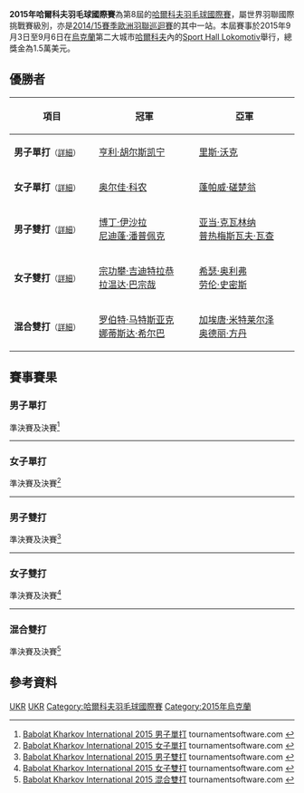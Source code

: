 {{noteTA|G1=Badminton
|1=zh-cn:哈尔科夫; zh-tw:卡爾可夫; zh-hk:哈爾科夫;
}}
{{infobox badminton event
|name           = 2015年哈爾科夫羽毛球國際賽
|image          = 
|size           = 
|caption        =
|dates          = 2015年9月3日－9月6日
|number_edition = 第8屆
|level          = 4A
|prize_money    = 1.5萬美元
|location       = {{UKR}}[[哈爾科夫|哈爾科夫]]
|venue          = Sport Hall Lokomotiv
|previous       = 2014年哈爾科夫羽毛球國際賽 
|next           = 2017年哈爾科夫羽毛球國際賽
}}
'''2015年哈爾科夫羽毛球國際賽'''為第8屆的[[哈爾科夫羽毛球國際賽|哈爾科夫羽毛球國際賽]]，屬世界羽聯國際挑戰賽級別，亦是[[2014/15賽季歐洲羽聯巡迴賽|2014/15賽季歐洲羽聯巡迴賽]]的其中一站。本屆賽事於2015年9月3日至9月6日在[[烏克蘭|烏克蘭]]第二大城市[[哈爾科夫|哈爾科夫]]內的[[Sport_Hall_Lokomotiv|Sport Hall Lokomotiv]]舉行，總獎金為1.5萬美元。

== 優勝者 ==
{| class=wikitable style="font-size:small"
!width="200"|項目
!width="250"|冠軍
!width="250"|亞軍
|-
|'''男子單打'''<small>（[[#男子單打|詳細]]）</small>
|{{flagicon|SWE}} [[亨利·胡尔斯凯宁|亨利·胡尔斯凯宁]]
|{{flagicon|ENG}} [[里斯·沃克|里斯·沃克]]
|-
|'''女子單打'''<small>（[[#女子單打|詳細]]）</small>
|{{flagicon|GER}} [[奥尔佳·科农|奥尔佳·科农]]
|{{flagicon|THA}} [[蓬帕威·磋楚翁|蓬帕威·磋楚翁]]
|-
|'''男子雙打'''<small>（[[#男子雙打|詳細]]）</small>
|{{flagicon|THA}} [[博丁·伊沙拉|博丁·伊沙拉]]<br/>{{flagicon|THA}} [[尼迪蓬·潘普佩克|尼迪蓬·潘普佩克]]
|{{flagicon|POL}} [[亚当·克瓦林纳|亚当·克瓦林纳]]<br/>{{flagicon|POL}} [[普热梅斯瓦夫·瓦查|普热梅斯瓦夫·瓦查]]
|-
|'''女子雙打'''<small>（[[#女子雙打|詳細]]）</small>
|{{flagicon|THA}} [[宗功攀·吉迪特拉恭|宗功攀·吉迪特拉恭]]<br/>{{flagicon|THA}} [[拉温达·巴宗哉|拉温达·巴宗哉]]
|{{flagicon|ENG}} [[希瑟·奥利弗|希瑟·奥利弗]]<br/>{{flagicon|ENG}} [[劳伦·史密斯|劳伦·史密斯]]
|-
|'''混合雙打'''<small>（[[#混合雙打|詳細]]）</small>
|{{flagicon|POL}} [[罗伯特·马特斯亚克|罗伯特·马特斯亚克]]<br/>{{flagicon|POL}} [[娜蒂斯达·希尔巴|娜蒂斯达·希尔巴]]
|{{flagicon|FRA}} [[加埃唐·米特莱尔泽|加埃唐·米特莱尔泽]]<br/>{{flagicon|FRA}} [[奥德丽·方丹|奥德丽·方丹]]
|}

== 賽事賽果 ==
=== 男子單打 ===
;準決賽及決賽<ref name="MS">[http://bwf.tournamentsoftware.com/sport/draw.aspx?id=87927170-A7F4-4BE2-8367-DC55911088EA&draw=2 Babolat Kharkov International 2015 男子單打] {{Webarchive|url=https://archive.is/20150917033813/http://bwf.tournamentsoftware.com/sport/draw.aspx?id=87927170-A7F4-4BE2-8367-DC55911088EA&draw=2 |date=2015-09-17 }} tournamentsoftware.com {{en}}</ref>
{{4TeamBracket-Tennis3-v2
| team-width=200
| RD1-seed1=8
| RD1-team1='''{{flagicon|SWE}} [[亨利·胡尔斯凯宁|亨利·胡尔斯凯宁]]
| RD1-score1-1='''21
| RD1-score1-2='''21
| RD1-score1-3=
| RD1-seed2=
| RD1-team2={{flagicon|FRA}} [[卢卡斯·科维|卢卡斯·科维]]
| RD1-score2-1=15
| RD1-score2-2=14
| RD1-score2-3=

| RD1-seed3=
| RD1-team3={{flagicon|SLO}} [[伊斯托克·乌特鲁萨|伊斯托克·乌特鲁萨]]
| RD1-score3-1=20
| RD1-score3-2=20
| RD1-score3-3=
| RD1-seed4=
| RD1-team4='''{{flagicon|ENG}} [[里斯·沃克|里斯·沃克]]
| RD1-score4-1='''22
| RD1-score4-2='''22
| RD1-score4-3=

| RD2-seed1=8
| RD2-team1='''{{flagicon|SWE}} [[亨利·胡尔斯凯宁|亨利·胡尔斯凯宁]]
| RD2-score1-1='''21
| RD2-score1-2='''21
| RD2-score1-3=
| RD2-seed2=
| RD2-team2={{flagicon|ENG}} [[里斯·沃克|里斯·沃克]]
| RD2-score2-1=9
| RD2-score2-2=15
| RD2-score2-3=
}}
----

=== 女子單打 ===
;準決賽及決賽<ref name="WS">[http://bwf.tournamentsoftware.com/sport/draw.aspx?id=87927170-A7F4-4BE2-8367-DC55911088EA&draw=3 Babolat Kharkov International 2015 女子單打] {{Webarchive|url=https://archive.is/20150917033813/http://bwf.tournamentsoftware.com/sport/draw.aspx?id=87927170-A7F4-4BE2-8367-DC55911088EA&draw=3 |date=2015-09-17 }} tournamentsoftware.com {{en}}</ref>
{{4TeamBracket-Tennis3-v2
| team-width=200
| RD1-seed1=
| RD1-team1='''{{flagicon|THA}} [[蓬帕威·磋楚翁|蓬帕威·磋楚翁]]
| RD1-score1-1='''21
| RD1-score1-2='''22
| RD1-score1-3=
| RD1-seed2=3
| RD1-team2={{flagicon|UKR}} [[玛丽亚·乌利蒂娜|玛丽亚·乌利蒂娜]]
| RD1-score2-1=11
| RD1-score2-2=20
| RD1-score2-3=

| RD1-seed3=4
| RD1-team3={{flagicon|BEL}} [[谭莲妮|谭莲妮]]
| RD1-score3-1=15
| RD1-score3-2='''21
| RD1-score3-3=12
| RD1-seed4=
| RD1-team4='''{{flagicon|GER}} [[奥尔佳·科农|奥尔佳·科农]]
| RD1-score4-1='''21
| RD1-score4-2=18
| RD1-score4-3='''21

| RD2-seed1=
| RD2-team1={{flagicon|THA}} [[蓬帕威·磋楚翁|蓬帕威·磋楚翁]]
| RD2-score1-1=16
| RD2-score1-2=10
| RD2-score1-3=
| RD2-seed2=
| RD2-team2='''{{flagicon|GER}} [[奥尔佳·科农|奥尔佳·科农]]
| RD2-score2-1='''21
| RD2-score2-2='''21
| RD2-score2-3=
}}
----

=== 男子雙打 ===
;準決賽及決賽<ref name="MD">[http://bwf.tournamentsoftware.com/sport/draw.aspx?id=87927170-A7F4-4BE2-8367-DC55911088EA&draw=4 Babolat Kharkov International 2015 男子雙打] {{Wayback|url=http://bwf.tournamentsoftware.com/sport/draw.aspx?id=87927170-A7F4-4BE2-8367-DC55911088EA&draw=4 |date=20191215134648 }} tournamentsoftware.com {{en}}</ref>
{{4TeamBracket-Tennis3-v2
| team-width=200
| RD1-seed1=1
| RD1-team1='''{{flagicon|POL}} [[亚当·克瓦林纳|亚当·克瓦林纳]]<br/> {{flagicon|POL}} [[普热梅斯瓦夫·瓦查|普热梅斯瓦夫·瓦查]]
| RD1-score1-1='''21
| RD1-score1-2='''21
| RD1-score1-3=
| RD1-seed2=
| RD1-team2={{flagicon|FRA}} [[乔丹·科维|乔丹·科维]]<br/> {{flagicon|FRA}} [[朱利安·马尤|朱利安·马尤]]
| RD1-score2-1=16
| RD1-score2-2=14
| RD1-score2-3=

| RD1-seed3=3
| RD1-team3={{flagicon|FRA}} [[巴斯蒂安·凯尔索迪|巴斯蒂安·凯尔索迪]]<br/> {{flagicon|FRA}} [[加埃唐·米特莱尔泽|加埃唐·米特莱尔泽]]
| RD1-score3-1=19
| RD1-score3-2=22
| RD1-score3-3=
| RD1-seed4=
| RD1-team4='''{{flagicon|THA}} [[博丁·伊沙拉|博丁·伊沙拉]]<br/> {{flagicon|THA}} [[尼迪蓬·潘普佩克|尼迪蓬·潘普佩克]]
| RD1-score4-1='''21
| RD1-score4-2='''24
| RD1-score4-3=

| RD2-seed1=1
| RD2-team1={{flagicon|POL}} [[亚当·克瓦林纳|亚当·克瓦林纳]]<br/> {{flagicon|POL}} [[普热梅斯瓦夫·瓦查|普热梅斯瓦夫·瓦查]]
| RD2-score1-1=18
| RD2-score1-2=13
| RD2-score1-3=
| RD2-seed2=
| RD2-team2='''{{flagicon|THA}} [[博丁·伊沙拉|博丁·伊沙拉]]<br/> {{flagicon|THA}} [[尼迪蓬·潘普佩克|尼迪蓬·潘普佩克]]
| RD2-score2-1='''21
| RD2-score2-2='''21
| RD2-score2-3=
}}
----

=== 女子雙打 ===
;準決賽及決賽<ref name="WD">[http://bwf.tournamentsoftware.com/sport/draw.aspx?id=87927170-A7F4-4BE2-8367-DC55911088EA&draw=5 Babolat Kharkov International 2015 女子雙打] tournamentsoftware.com {{en}}</ref>
{{4TeamBracket-Tennis3-v2
| team-width=200
| RD1-seed1=1
| RD1-team1='''{{flagicon|ENG}} [[希瑟·奥利弗|希瑟·奥利弗]]<br/> {{flagicon|ENG}} [[劳伦·史密斯|劳伦·史密斯]]
| RD1-score1-1='''21
| RD1-score1-2='''21
| RD1-score1-3=
| RD1-seed2=
| RD1-team2={{flagicon|UKR}} [[纳塔利娅·沃伊切赫|纳塔利娅·沃伊切赫]]<br/> {{flagicon|UKR}} [[耶利萨芙塔·扎尔卡|耶利萨芙塔·扎尔卡]]
| RD1-score2-1=19
| RD1-score2-2=19
| RD1-score2-3=

| RD1-seed3=
| RD1-team3={{flagicon|FRA}} [[奥德丽·方丹|奥德丽·方丹]]<br/> {{flagicon|FRA}} [[安妮·特兰|安妮·特兰]]
| RD1-score3-1=14
| RD1-score3-2=9
| RD1-score3-3=
| RD1-seed4=2
| RD1-team4='''{{flagicon|THA}} [[宗功攀·吉迪特拉恭|宗功攀·吉迪特拉恭]]<br/> {{flagicon|THA}} [[拉温达·巴宗哉|拉温达·巴宗哉]]
| RD1-score4-1='''21
| RD1-score4-2='''21
| RD1-score4-3=

| RD2-seed1=1
| RD2-team1={{flagicon|ENG}} [[希瑟·奥利弗|希瑟·奥利弗]]<br/> {{flagicon|ENG}} [[劳伦·史密斯|劳伦·史密斯]]
| RD2-score1-1=18
| RD2-score1-2=15
| RD2-score1-3=
| RD2-seed2=2
| RD2-team2='''{{flagicon|THA}} [[宗功攀·吉迪特拉恭|宗功攀·吉迪特拉恭]]<br/> {{flagicon|THA}} [[拉温达·巴宗哉|拉温达·巴宗哉]]
| RD2-score2-1='''21
| RD2-score2-2='''21
| RD2-score2-3=
}}
----

=== 混合雙打 ===
;準決賽及決賽<ref name="XD">[http://bwf.tournamentsoftware.com/sport/draw.aspx?id=87927170-A7F4-4BE2-8367-DC55911088EA&draw=6 Babolat Kharkov International 2015 混合雙打] {{Wayback|url=http://bwf.tournamentsoftware.com/sport/draw.aspx?id=87927170-A7F4-4BE2-8367-DC55911088EA&draw=6 |date=20191215031826 }} tournamentsoftware.com {{en}}</ref>
{{4TeamBracket-Tennis3-v2
| team-width=200
| RD1-seed1=1
| RD1-team1='''{{flagicon|FRA}} [[加埃唐·米特莱尔泽|加埃唐·米特莱尔泽]]<br/> {{flagicon|FRA}} [[奥德丽·方丹|奥德丽·方丹]]
| RD1-score1-1='''21
| RD1-score1-2='''21
| RD1-score1-3=
| RD1-seed2=4
| RD1-team2={{flagicon|UKR}} [[根纳季·纳塔罗夫|根纳季·纳塔罗夫]]<br/> {{flagicon|UKR}} [[尤利娅·卡扎里诺娃|尤利娅·卡扎里诺娃]]
| RD1-score2-1=16
| RD1-score2-2=8
| RD1-score2-3=

| RD1-seed3=
| RD1-team3='''{{flagicon|POL}} [[罗伯特·马特斯亚克|罗伯特·马特斯亚克]]<br/> {{flagicon|POL}} [[娜蒂斯达·希尔巴|娜蒂斯达·希尔巴]]
| RD1-score3-1='''21
| RD1-score3-2='''21
| RD1-score3-3=
| RD1-seed4=2
| RD1-team4={{flagicon|IND}} [[塔伦·科纳|塔伦·科纳]]<br/> {{flagicon|IND}} [[斯基·雷迪|斯基·雷迪]]
| RD1-score4-1=16
| RD1-score4-2=10
| RD1-score4-3=

| RD2-seed1=1
| RD2-team1={{nowrap|{{flagicon|FRA}} [[加埃唐·米特莱尔泽|加埃唐·米特莱尔泽]]<br/> {{flagicon|FRA}} [[奥德丽·方丹|奥德丽·方丹]]}}
| RD2-score1-1=14
| RD2-score1-2=14
| RD2-score1-3=
| RD2-seed2=
| RD2-team2='''{{flagicon|POL}} [[罗伯特·马特斯亚克|罗伯特·马特斯亚克]]<br/> {{flagicon|POL}} [[娜蒂斯达·希尔巴|娜蒂斯达·希尔巴]]
| RD2-score2-1='''21
| RD2-score2-2='''21
| RD2-score2-3=
}}

== 參考資料 ==
{{Reflist}}

[[Category:2015年世界羽聯國際挑戰賽|UKR]]
[[Category:2014/15賽季歐洲羽聯巡迴賽|UKR]]
[[Category:哈爾科夫羽毛球國際賽|Category:哈爾科夫羽毛球國際賽]]
[[Category:2015年烏克蘭|Category:2015年烏克蘭]]